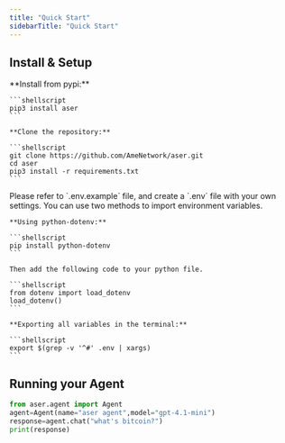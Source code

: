 ```yaml
---
title: "Quick Start"
sidebarTitle: "Quick Start"
---
```


## Install & Setup

<Steps>
  <Step title="Install" titleSize="h3">
    **Install from pypi:**

    ```shellscript
    pip3 install aser
    ```

    **Clone the repository:**

    ```shellscript
    git clone https://github.com/AmeNetwork/aser.git
    cd aser
    pip3 install -r requirements.txt
    ```
  </Step>
  <Step title="Set up environment variables" titleSize="h3">
    Please refer to `.env.example` file, and create a `.env` file with your own settings. You can use two methods to import environment variables.

    **Using python-dotenv:**

    ```shellscript
    pip install python-dotenv
    ```

    Then add the following code to your python file.

    ```shellscript
    from dotenv import load_dotenv
    load_dotenv()
    ```

    **Exporting all variables in the terminal:**

    ```shellscript
    export $(grep -v '^#' .env | xargs)
    ```
  </Step>
</Steps>

## Running your Agent

```python
from aser.agent import Agent
agent=Agent(name="aser agent",model="gpt-4.1-mini")
response=agent.chat("what's bitcoin?")
print(response)
```